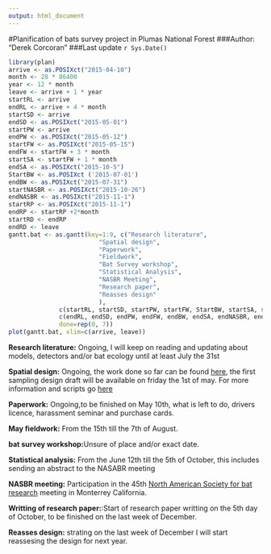 ```yaml
---
output: html_document
---
```


#Planification of bats survey project in Plumas National Forest
###Author: "Derek Corcoran"
###Last update `r Sys.Date() `

```r
library(plan)
arrive <- as.POSIXct("2015-04-10")
month <- 28 * 86400
year <- 12 * month
leave <- arrive + 1 * year
startRL <- arrive
endRL <- arrive + 4 * month
startSD <- arrive
endSD <- as.POSIXct("2015-05-01")
startPW <- arrive
endPW <- as.POSIXct("2015-05-12")
startFW <- as.POSIXct("2015-05-15")
endFW <- startFW + 3 * month
startSA <- startFW + 1 * month
endSA <- as.POSIXct("2015-10-5")
StartBW <- as.POSIXct ('2015-07-01')
endBW <- as.POSIXct("2015-07-31")
startNASBR <- as.POSIXct("2015-10-26")
endNASBR <- as.POSIXct("2015-11-1")
startRP <- as.POSIXct("2015-11-1")
endRP <- startRP +2*month
startRD <- endRP
endRD <- leave
gantt.bat <- as.gantt(key=1:9, c("Research literature",
                         "Spatial design",
                         "Paperwork",
                         "Fieldwork",
                         "Bat Survey workshop",
                         "Statistical Analysis",
                         "NASBR Meeting",
                         "Research paper",
                         "Reasses design"
                         ),
              c(startRL, startSD, startPW, startFW, StartBW, startSA, startNASBR , startRP, startRD),
              c(endRL, endSD, endPW, endFW, endBW, endSA, endNASBR, endRP, endRD),
              done=rep(0, 7))
plot(gantt.bat, xlim=c(arrive, leave))
```

**Research literature:** Ongoing, I will keep on reading and updating about models, detectors and/or bat ecology until at least July the 31st

**Spatial design:** Ongoing, the work done so far can be found [here](http://rpubs.com/derek_corcoran/bats_california), the first sampling design draft will be available on friday the 1st of may. For more information and scripts go [here](https://github.com/derek-corcoran-barrios/Bats_California2)

**Paperwork:** Ongoing,to be finished on May 10th, what is left to do, drivers licence, harassment seminar and purchase cards.

**May fieldwork:** From the 15th till the 7th of August.

**bat survey workshop:**Unsure of place and/or exact date.

**Statistical analysis:** From the June 12th till the 5th of October, this includes sending an abstract to the NASABR meeting

**NASBR meeting:** Participation in the 45th [North American Society for bat research](https://www.nasbr.org/) meeting in Monterrey California.

**Writting of research paper:**:Start of research paper writting on the 5th day of October, to be finished on the last week of December.

**Reasses design:** strating on the last week of December I will start reassesing the design for next year.